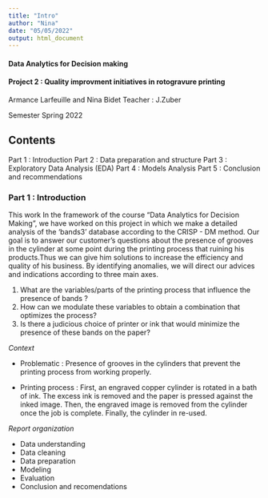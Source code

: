 ```yaml
---
title: "Intro"
author: "Nina"
date: "05/05/2022"
output: html_document
---
```


#### Data Analytics for Decision making 
#### Project 2 : Quality improvment initiatives in rotogravure printing 

Armance Larfeuille and Nina Bidet
Teacher : J.Zuber

Semester Spring 2022

## Contents
Part 1 : Introduction
Part 2 : Data preparation and structure
Part 3 : Exploratory Data Analysis (EDA)
Part 4 : Models Analysis 
Part 5 : Conclusion and recommendations 

### Part 1 : Introduction

This work In the framework of the course "Data Analytics for Decision Making", we have worked on this project in which we make a detailed analysis of the 'bands3' database according to the CRISP - DM method.
Our goal is to answer our customer's questions about the presence of grooves in the cylinder at some point during the printing process that ruining his products.Thus we can give him solutions to increase the efficiency and quality of his business.
By identifying anomalies, we will direct our advices and indications according to three main axes.

1. What are the variables/parts of the printing process that influence the presence of bands ?
2. How can we modulate these variables to obtain a combination that optimizes the process?
3. Is there a judicious choice of printer or ink that would minimize the presence of these bands on the paper?

*Context*

- Problematic : Presence of grooves in the cylinders that prevent the printing process from working properly.

- Printing process : First, an engraved copper cylinder is rotated in a bath of ink. The excess ink is removed and the paper is pressed against the inked image. Then, the engraved image is removed from the cylinder once the job is complete. Finally, the cylinder in re-used.

*Report organization*

- Data understanding 
- Data cleaning 
- Data preparation 
- Modeling
- Evaluation 
- Conclusion and recomendations 
